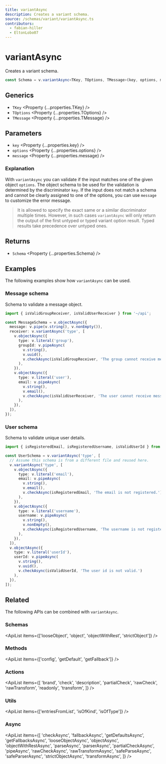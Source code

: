 ```yaml
---
title: variantAsync
description: Creates a variant schema.
source: /schemas/variant/variantAsync.ts
contributors:
  - fabian-hiller
  - EltonLobo07
---
```



# variantAsync

Creates a variant schema.

```ts
const Schema = v.variantAsync<TKey, TOptions, TMessage>(key, options, message);
```

## Generics

- `TKey` <Property {...properties.TKey} />
- `TOptions` <Property {...properties.TOptions} />
- `TMessage` <Property {...properties.TMessage} />

## Parameters

- `key` <Property {...properties.key} />
- `options` <Property {...properties.options} />
- `message` <Property {...properties.message} />

### Explanation

With `variantAsync` you can validate if the input matches one of the given object `options`. The object schema to be used for the validation is determined by the discriminator `key`. If the input does not match a schema and cannot be clearly assigned to one of the options, you can use `message` to customize the error message.

> It is allowed to specify the exact same or a similar discriminator multiple times. However, in such cases `variantAsync` will only return the output of the first untyped or typed variant option result. Typed results take precedence over untyped ones.

## Returns

- `Schema` <Property {...properties.Schema} />

## Examples

The following examples show how `variantAsync` can be used.

### Message schema

Schema to validate a message object.

```ts
import { isValidGroupReceiver, isValidUserReceiver } from '~/api';

const MessageSchema = v.objectAsync({
  message: v.pipe(v.string(), v.nonEmpty()),
  receiver: v.variantAsync('type', [
    v.objectAsync({
      type: v.literal('group'),
      groupId: v.pipeAsync(
        v.string(),
        v.uuid(),
        v.checkAsync(isValidGroupReceiver, 'The group cannot receive messages.')
      ),
    }),
    v.objectAsync({
      type: v.literal('user'),
      email: v.pipeAsync(
        v.string(),
        v.email(),
        v.checkAsync(isValidUserReceiver, 'The user cannot receive messages.')
      ),
    }),
  ]),
});
```

### User schema

Schema to validate unique user details.

```ts
import { isRegisteredEmail, isRegisteredUsername, isValidUserId } from '~/api';

const UserSchema = v.variantAsync('type', [
  // Assume this schema is from a different file and reused here.
  v.variantAsync('type', [
    v.objectAsync({
      type: v.literal('email'),
      email: v.pipeAsync(
        v.string(),
        v.email(),
        v.checkAsync(isRegisteredEmail, 'The email is not registered.')
      ),
    }),
    v.objectAsync({
      type: v.literal('username'),
      username: v.pipeAsync(
        v.string(),
        v.nonEmpty(),
        v.checkAsync(isRegisteredUsername, 'The username is not registered.')
      ),
    }),
  ]),
  v.objectAsync({
    type: v.literal('userId'),
    userId: v.pipeAsync(
      v.string(),
      v.uuid(),
      v.checkAsync(isValidUserId, 'The user id is not valid.')
    ),
  }),
]);
```

## Related

The following APIs can be combined with `variantAsync`.

### Schemas

<ApiList items={['looseObject', 'object', 'objectWithRest', 'strictObject']} />

### Methods

<ApiList items={['config', 'getDefault', 'getFallback']} />

### Actions

<ApiList
  items={[
    'brand',
    'check',
    'description',
    'partialCheck',
    'rawCheck',
    'rawTransform',
    'readonly',
    'transform',
  ]}
/>

### Utils

<ApiList items={['entriesFromList', 'isOfKind', 'isOfType']} />

### Async

<ApiList
  items={[
    'checkAsync',
    'fallbackAsync',
    'getDefaultsAsync',
    'getFallbacksAsync',
    'looseObjectAsync',
    'objectAsync',
    'objectWithRestAsync',
    'parseAsync',
    'parserAsync',
    'partialCheckAsync',
    'pipeAsync',
    'rawCheckAsync',
    'rawTransformAsync',
    'safeParseAsync',
    'safeParserAsync',
    'strictObjectAsync',
    'transformAsync',
  ]}
/>
